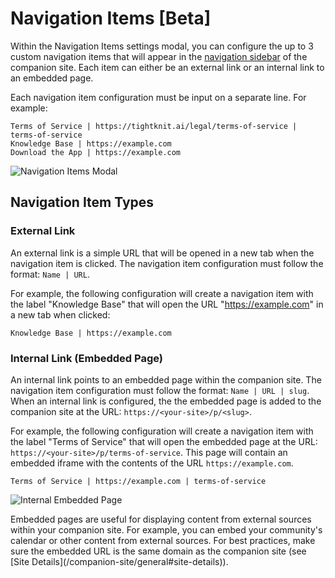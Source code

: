 
# Navigation Items [Beta]

Within the Navigation Items settings modal, you can configure the up to 3 custom navigation items that will appear in the [navigation sidebar](/companion-site/pages/navbar-and-sidebar#sidebar) of the companion site. Each item can either be an external link or an internal link to an embedded page.

Each navigation item configuration must be input on a separate line. For example:

```
Terms of Service | https://tightknit.ai/legal/terms-of-service | terms-of-service
Knowledge Base | https://example.com
Download the App | https://example.com
```

![Navigation Items Modal](/tightknit-site/navigation/site-navigation-modal.png)

## Navigation Item Types

### External Link

An external link is a simple URL that will be opened in a new tab when the navigation item is clicked. The navigation item configuration must follow the format: `Name | URL`.

For example, the following configuration will create a navigation item with the label "Knowledge Base" that will open the URL "https://example.com" in a new tab when clicked:

```
Knowledge Base | https://example.com
```

### Internal Link (Embedded Page)

An internal link points to an embedded page within the companion site. The navigation item configuration must follow the format: `Name | URL | slug`. When an internal link is configured, the the embedded page is added to the companion site at the URL: `https://<your-site>/p/<slug>`.

For example, the following configuration will create a navigation item with the label "Terms of Service" that will open the embedded page at the URL: `https://<your-site>/p/terms-of-service`. This page will contain an embedded iframe with the contents of the URL `https://example.com`.

```
Terms of Service | https://example.com | terms-of-service
```

![ Internal Embedded Page ](/tightknit-site/navigation/internal-embedded-page.png)

<Callout type="info">
  Embedded pages are useful for displaying content from external sources within
  your companion site. For example, you can embed your community's calendar or
  other content from external sources. For best practices, make sure the
  embedded URL is the same domain as the companion site (see [Site
  Details](/companion-site/general#site-details)).
</Callout>
